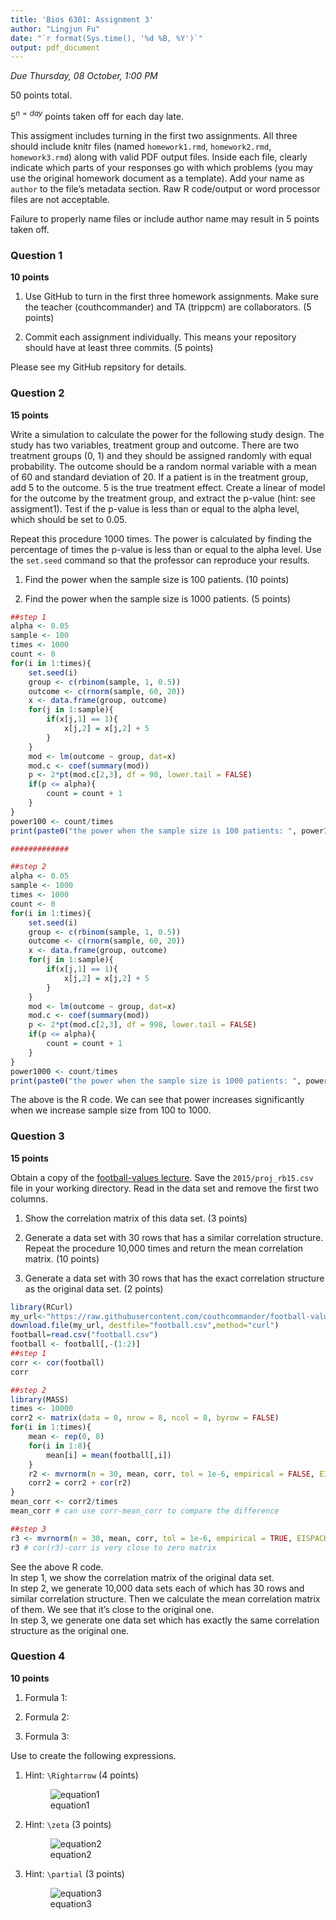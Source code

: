 ```yaml
---
title: 'Bios 6301: Assignment 3'
author: "Lingjun Fu"
date: "`r format(Sys.time(), '%d %B, %Y')`"
output: pdf_document
---
```


*Due Thursday, 08 October, 1:00 PM*

50 points total.

$5^{n=day}$ points taken off for each day late.

This assigment includes turning in the first two assignments. All three should
include knitr files (named `homework1.rmd`, `homework2.rmd`, `homework3.rmd`)
along with valid PDF output files. Inside each file, clearly indicate which
parts of your responses go with which problems (you may use the original homework
document as a template). Add your name as `author` to the file's metadata section.
Raw R code/output or word processor files are not acceptable.

Failure to properly name files or include author name may result in 5 points taken off.

### Question 1 ###

**10 points**

1. Use GitHub to turn in the first three homework assignments. Make sure the teacher (couthcommander) and TA (trippcm) are collaborators. (5 points)

1. Commit each assignment individually.  This means your repository should have at least three commits. (5 points)

Please see my GitHub repsitory for details.

### Question 2 ###

**15 points**

Write a simulation to calculate the power for the following study
design.  The study has two variables, treatment group and outcome.
There are two treatment groups (0, 1) and they should be assigned
randomly with equal probability.  The outcome should be a random normal
variable with a mean of 60 and standard deviation of 20.  If a patient
is in the treatment group, add 5 to the outcome.  5 is the true
treatment effect.  Create a linear of model for the outcome by the
treatment group, and extract the p-value (hint: see assigment1).
Test if the p-value is less than or equal to the alpha level, which
should be set to 0.05.

Repeat this procedure 1000 times. The power is calculated by finding
the percentage of times the p-value is less than or equal to the alpha
level.  Use the `set.seed` command so that the professor can reproduce
your results.

1. Find the power when the sample size is 100 patients. (10 points)

1. Find the power when the sample size is 1000 patients. (5 points)

```r
##step 1
alpha <- 0.05
sample <- 100
times <- 1000
count <- 0
for(i in 1:times){
    set.seed(i)
    group <- c(rbinom(sample, 1, 0.5))
    outcome <- c(rnorm(sample, 60, 20))
    x <- data.frame(group, outcome)
    for(j in 1:sample){
        if(x[j,1] == 1){
            x[j,2] = x[j,2] + 5
        }
    }
    mod <- lm(outcome ~ group, dat=x)
    mod.c <- coef(summary(mod))
    p <- 2*pt(mod.c[2,3], df = 98, lower.tail = FALSE)
    if(p <= alpha){
        count = count + 1
    }   
}
power100 <- count/times
print(paste0("the power when the sample size is 100 patients: ", power100))

#############

##step 2
alpha <- 0.05
sample <- 1000
times <- 1000
count <- 0
for(i in 1:times){
    set.seed(i)
    group <- c(rbinom(sample, 1, 0.5))
    outcome <- c(rnorm(sample, 60, 20))
    x <- data.frame(group, outcome)
    for(j in 1:sample){
        if(x[j,1] == 1){
            x[j,2] = x[j,2] + 5
        }
    }
    mod <- lm(outcome ~ group, dat=x)
    mod.c <- coef(summary(mod))
    p <- 2*pt(mod.c[2,3], df = 998, lower.tail = FALSE)
    if(p <= alpha){
        count = count + 1
    }   
}
power1000 <- count/times
print(paste0("the power when the sample size is 1000 patients: ", power1000))
```

The above is the R code. We can see that power increases significantly when we increase sample size from 100 to 1000.

### Question 3 ###

**15 points**

Obtain a copy of the [football-values lecture](https://github.com/couthcommander/football-values).
Save the `2015/proj_rb15.csv` file in your working directory.  Read
in the data set and remove the first two columns.

1. Show the correlation matrix of this data set. (3 points)

1. Generate a data set with 30 rows that has a similar correlation
structure.  Repeat the procedure 10,000 times and return the mean
correlation matrix. (10 points)

1. Generate a data set with 30 rows that has the exact correlation
structure as the original data set. (2 points)

```r
library(RCurl)
my_url<-"https://raw.githubusercontent.com/couthcommander/football-values/master/2015/proj_rb15.csv"
download.file(my_url, destfile="football.csv",method="curl")
football=read.csv("football.csv")
football <- football[,-(1:2)]
##step 1
corr <- cor(football)
corr

##step 2
library(MASS)
times <- 10000
corr2 <- matrix(data = 0, nrow = 8, ncol = 8, byrow = FALSE)
for(i in 1:times){
    mean <- rep(0, 8)
    for(i in 1:8){
        mean[i] = mean(football[,i])
    }  
    r2 <- mvrnorm(n = 30, mean, corr, tol = 1e-6, empirical = FALSE, EISPACK = FALSE)
    corr2 = corr2 + cor(r2)
}
mean_corr <- corr2/times
mean_corr # can use corr-mean_corr to compare the difference

##step 3
r3 <- mvrnorm(n = 30, mean, corr, tol = 1e-6, empirical = TRUE, EISPACK = FALSE)
r3 # cor(r3)-corr is very close to zero matrix
```

See the above R code.  
In step 1, we show the correlation matrix of the original data set.  
In step 2, we generate 10,000 data sets each of which has 30 rows and similar correlation structure. Then we calculate the mean correlation matrix of them. We see that it's close to the original one.  
In step 3, we generate one data set which has exactly the same correlation structure as the original one.

### Question 4 ###

**10 points**

1. Formula 1:
\begin{eqnarray}
P(B) &=& \sum_j P(B|A_j)P(A_j), \nonumber \\
     &\Rightarrow& P(A_i|B)=\frac {P(B|A_i)P(A_i)} {\sum_j P(B|A_j)P(A_j)}
\end{eqnarray}

2. Formula 2:  
\begin{equation}
\hat{f}(\zeta)=\int_{-\infty}^{\infty} f(x)e^{-2\pi ix\zeta}dx
\end{equation}

3. Formula 3:
\begin{equation}
\bf{J}=\frac{\emph{d}\bf{f}}{\emph{d}\bf{x}}=[\frac {\partial{{\bf{f}}}} {\partial \emph{x}_1} \cdots \frac {\partial{\bf{f}}} {\partial {\emph{x}_\emph{n}}}]=
\begin {bmatrix} 
\frac {\partial \emph{f}_1} {\partial \emph{x}_1} & \cdots & \frac {\partial{\emph{f}_1}} {\partial \emph{x}_n} \\
\vdots & \ddots & \vdots \\
\frac {\partial \emph{f}_m} {\partial \emph{x}_1} & \cdots & \frac {\partial{\emph{f}_m}} {\partial \emph{x}_n} \\
\end{bmatrix}
\end{equation}

Use \LaTeX to create the following expressions.

1. Hint: `\Rightarrow` (4 points)

    ![equation1](eq1.png)
     
1. Hint: `\zeta` (3 points)

    ![equation2](eq2.png)

1. Hint: `\partial` (3 points)

    ![equation3](eq3.png)
